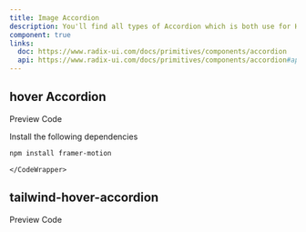 ```yaml
---
title: Image Accordion
description: You'll find all types of Accordion which is both use for HTML, REACTJS and NEXTJS
component: true
links:
  doc: https://www.radix-ui.com/docs/primitives/components/accordion
  api: https://www.radix-ui.com/docs/primitives/components/accordion#api-reference
---
```


## hover Accordion

<Tabs defaultValue="preview" className="w-full relative">
  <TabsList>
    <TabsTrigger value="preview">Preview</TabsTrigger>
    <TabsTrigger value="codesnippet">Code</TabsTrigger>
  </TabsList>
  <TabsContent value="preview">
    <ComponentPreview basicPadding={true} name="hover-accordion" category="carousel" />
  </TabsContent>
  <TabsContent value="codesnippet">
    <CodeWrapper noExpand={true}>
      <CodePreview name="hover-accordion" category="carousel" />

Install the following dependencies

```bash
npm install framer-motion
```

    </CodeWrapper>

  </TabsContent>
</Tabs>

## tailwind-hover-accordion

<Tabs defaultValue="preview" className="w-full relative">
  <TabsList>
    <TabsTrigger value="preview">Preview</TabsTrigger>
    <TabsTrigger value="codesnippet">Code</TabsTrigger>
  </TabsList>
  <TabsContent value="preview">
    <ComponentPreview basicPadding={true} name="tailwind-hover-accordion" category="carousel" />
  </TabsContent>
  <TabsContent value="codesnippet">
      <CodeWrapper noExpand={true}>
      <CodePreview name="tailwind-hover-accordion" category="carousel" />
      </CodeWrapper>

  </TabsContent>
</Tabs>
